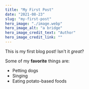 ```yaml
---
title: "My First Post"
date: "2021-08-23"
slug: "my-first-post"
hero_image: "./image.webp"
hero_image_alt: "a bridge"
hero_image_credit_text: "Author"
hero_image_credit_link: ""
---
```


This is my first blog post! Isn't it *great*?

Some of my **favorite** things are:

* Petting dogs
* Singing
* Eating potato-based foods